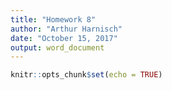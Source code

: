 ```yaml
---
title: "Homework 8"
author: "Arthur Harnisch"
date: "October 15, 2017"
output: word_document
---
```


```r
knitr::opts_chunk$set(echo = TRUE)
```

